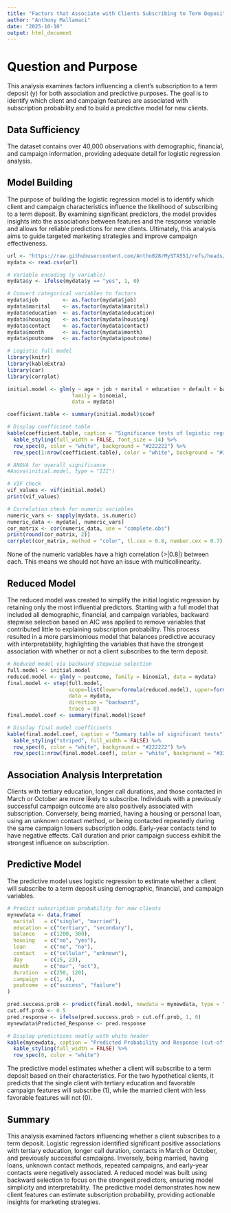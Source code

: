 ```yaml
---
title: "Factors that Associate with Clients Subscribing to Term Deposit"
author: "Anthony Mallamaci"
date: "2025-10-10"
output: html_document
---
```


<h1 style="color:black;">Question and Purpose</h1>

<p>This analysis examines factors influencing a client’s subscription to a term deposit (y) for both association and predictive purposes. The goal is to identify which client and campaign features are associated with subscription probability and to build a predictive model for new clients.</p>

<h2 style="color:black;">Data Sufficiency</h2>

<p>The dataset contains over 40,000 observations with demographic, financial, and campaign information, providing adequate detail for logistic regression analysis.</p>

<h2 style="color:black;">Model Building</h2>

<p>The purpose of building the logistic regression model is to identify which client and campaign characteristics influence the likelihood of subscribing to a term deposit. By examining significant predictors, the model provides insights into the associations between features and the response variable and allows for reliable predictions for new clients. Ultimately, this analysis aims to guide targeted marketing strategies and improve campaign effectiveness.</p>

```r
url <- "https://raw.githubusercontent.com/Antho028/MySTA551/refs/heads/main/Bank.Test.csv"
mydata <- read.csv(url)

# Variable encoding (y variable)
mydata$y <- ifelse(mydata$y == "yes", 1, 0)

# Convert categorical variables to factors
mydata$job        <- as.factor(mydata$job)
mydata$marital    <- as.factor(mydata$marital)
mydata$education  <- as.factor(mydata$education)
mydata$housing    <- as.factor(mydata$housing)
mydata$contact    <- as.factor(mydata$contact)
mydata$month      <- as.factor(mydata$month)
mydata$poutcome   <- as.factor(mydata$poutcome)

# Logistic full model
library(knitr)
library(kableExtra)
library(car)
library(corrplot)

initial.model <- glm(y ~ age + job + marital + education + default + balance + housing + loan + contact + day + month + duration + campaign + pdays + previous + poutcome,
                     family = binomial,
                     data = mydata)

coefficient.table <- summary(initial.model)$coef

# Display coefficient table
kable(coefficient.table, caption = "Significance tests of logistic regression model") %>%
  kable_styling(full_width = FALSE, font_size = 14) %>%
  row_spec(0, color = "white", background = "#222222") %>%
  row_spec(1:nrow(coefficient.table), color = "white", background = "#333333")

# ANOVA for overall significance
#Anova(initial.model, type = "III")

```


```r
# VIF check
vif_values <- vif(initial.model)
print(vif_values)

# Correlation check for numeric variables
numeric_vars <- sapply(mydata, is.numeric)
numeric_data <- mydata[, numeric_vars]
cor_matrix <- cor(numeric_data, use = "complete.obs")
print(round(cor_matrix, 2))
corrplot(cor_matrix, method = "color", tl.cex = 0.8, number.cex = 0.7)

```

<p> None of the numeric variables have a high correlation (>|0.8|) between each. This means we should not have an issue with multicollinearity.</p>

<h2 style="color:black;">Reduced Model</h2> 
<p>The reduced model was created to simplify the initial logistic regression by retaining only the most influential predictors. Starting with a full model that included all demographic, financial, and campaign variables, backward stepwise selection based on AIC was applied to remove variables that contributed little to explaining subscription probability. This process resulted in a more parsimonious model that balances predictive accuracy with interpretability, highlighting the variables that have the strongest association with whether or not a client subscribes to the term deposit. </p>

```r
# Reduced model via backward stepwise selection
full.model <- initial.model
reduced.model <- glm(y ~ poutcome, family = binomial, data = mydata)
final.model <- step(full.model, 
                    scope=list(lower=formula(reduced.model), upper=formula(full.model)),
                    data = mydata, 
                    direction = "backward",
                    trace = 0)
final.model.coef <- summary(final.model)$coef

# Display final model coefficients
kable(final.model.coef, caption = "Summary table of significant tests") %>%
  kable_styling("striped", full_width = FALSE) %>%
  row_spec(0, color = "white", background = "#222222") %>%
  row_spec(1:nrow(final.model.coef), color = "white", background = "#333333")

```

<h2 style="color:black;">Association Analysis Interpretation</h2> <p>Clients with tertiary education, longer call durations, and those contacted in March or October are more likely to subscribe. Individuals with a previously successful campaign outcome are also positively associated with subscription. Conversely, being married, having a housing or personal loan, using an unknown contact method, or being contacted repeatedly during the same campaign lowers subscription odds. Early-year contacts tend to have negative effects. Call duration and prior campaign success exhibit the strongest influence on subscription.</p> <h2 style="color:black;">Predictive Model</h2> <p>The predictive model uses logistic regression to estimate whether a client will subscribe to a term deposit using demographic, financial, and campaign variables.</p>

```r
# Predict subscription probability for new clients
mynewdata <- data.frame(
  marital   = c("single", "married"),
  education = c("tertiary", "secondary"),
  balance   = c(1200, 300),
  housing   = c("no", "yes"),
  loan      = c("no", "no"),
  contact   = c("cellular", "unknown"),
  day       = c(15, 23),
  month     = c("mar", "oct"),
  duration  = c(250, 120),
  campaign  = c(1, 4),
  poutcome  = c("success", "failure")
)

pred.success.prob <- predict(final.model, newdata = mynewdata, type = "response")
cut.off.prob <- 0.5
pred.response <- ifelse(pred.success.prob > cut.off.prob, 1, 0)
mynewdata$Predicted_Response <- pred.response

# Display predictions neatly with white header
kable(mynewdata, caption = "Predicted Probability and Response (cut-off = 0.5)") %>%
  kable_styling(full_width = FALSE) %>%
  row_spec(0, color = "white")

```

<p> The predictive model estimates whether a client will subscribe to a term deposit based on their characteristics. For the two hypothetical clients, it predicts that the single client with tertiary education and favorable campaign features will subscribe (1), while the married client with less favorable features will not (0). </p>

<h2 style="color:black;">Summary</h2> <p>This analysis examined factors influencing whether a client subscribes to a term deposit. Logistic regression identified significant positive associations with tertiary education, longer call duration, contacts in March or October, and previously successful campaigns. Inversely, being married, having loans, unknown contact methods, repeated campaigns, and early-year contacts were negatively associated. A reduced model was built using backward selection to focus on the strongest predictors, ensuring model simplicity and interpretability. The predictive model demonstrates how new client features can estimate subscription probability, providing actionable insights for marketing strategies.</p> 